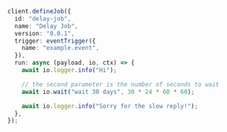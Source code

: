 ```typescript Wait example
client.defineJob({
  id: "delay-job",
  name: "Delay Job",
  version: "0.0.1",
  trigger: eventTrigger({
    name: "example.event",
  }),
  run: async (payload, io, ctx) => {
    await io.logger.info("Hi");

    // the second parameter is the number of seconds to wait
    await io.wait("wait 30 days", 30 * 24 * 60 * 60);

    await io.logger.info("Sorry for the slow reply!");
  },
});
```
